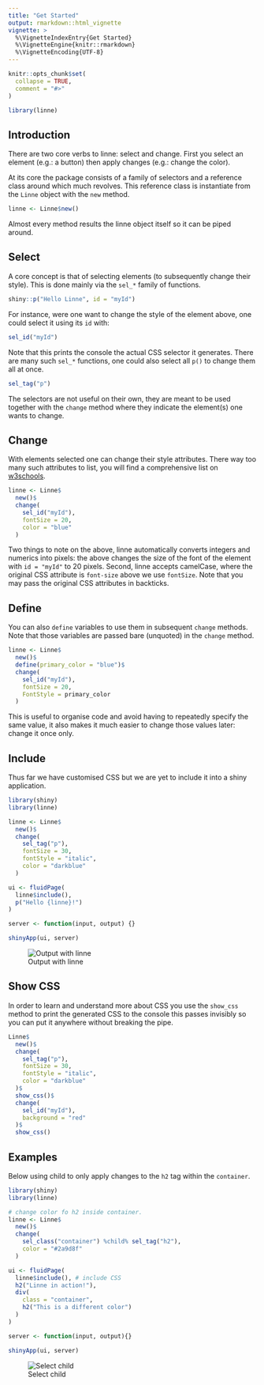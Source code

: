 ```yaml
---
title: "Get Started"
output: rmarkdown::html_vignette
vignette: >
  %\VignetteIndexEntry{Get Started}
  %\VignetteEngine{knitr::rmarkdown}
  %\VignetteEncoding{UTF-8}
---
```


```r
knitr::opts_chunk$set(
  collapse = TRUE,
  comment = "#>"
)

library(linne)
```

## Introduction

There are two core verbs to linne: select and change. First you select an element (e.g.: a button) then apply changes (e.g.: change the color).

At its core the package consists of a family of selectors and a reference class around which much revolves. This reference class is instantiate from the `Linne` object with the `new` method.

```r
linne <- Linne$new()
```

Almost every method results the linne object itself so it can be piped around.

## Select

A core concept is that of selecting elements (to subsequently change their style). This is done mainly via the `sel_*` family of functions.

```r
shiny::p("Hello Linne", id = "myId")
```

For instance, were one want to change the style of the element above, one could select it using its `id` with:

```r
sel_id("myId")
```

Note that this prints the console the actual CSS selector it generates. There are many such `sel_*` functions, one could also select all `p()` to change them all at once.

```r
sel_tag("p")
```

The selectors are not useful on their own, they are meant to be used together with the `change` method where they indicate the element(s) one wants to change.

## Change

With elements selected one can change their style attributes. There way too many such attributes to list, you will find a comprehensive list on [w3schools](https://www.w3schools.com/cssref/).

```r
linne <- Linne$
  new()$
  change(
    sel_id("myId"),
    fontSize = 20,
    color = "blue"
  )
```

Two things to note on the above, linne automatically converts integers and numerics into pixels: the above changes the size of the font of the element with `id = "myId"` to 20 pixels. Second, linne accepts camelCase, where the original CSS attribute is `font-size` above we use `fontSize`. Note that you may pass the original CSS attributes in backticks.

## Define

You can also `define` variables to use them in subsequent `change` methods. Note that those variables are passed bare (unquoted) in the `change` method.

```r
linne <- Linne$
  new()$
  define(primary_color = "blue")$
  change(
    sel_id("myId"),
    fontSize = 20,
    FontStyle = primary_color
  )
```

This is useful to organise code and avoid having to repeatedly specify the same value, it also makes it much easier to change those values later: change it once only.

## Include

Thus far we have customised CSS but we are yet to include it into a shiny application.

```r
library(shiny)
library(linne)

linne <- Linne$
  new()$
  change(
    sel_tag("p"),
    fontSize = 30,
    fontStyle = "italic",
    color = "darkblue"
  )

ui <- fluidPage(
  linne$include(),
  p("Hello {linne}!")
)

server <- function(input, output) {}

shinyApp(ui, server)
```

![Output with linne](get-started-linne.png)

## Show CSS

In order to learn and understand more about CSS you use the `show_css` method to print the generated CSS to the console this passes invisibly so you can put it anywhere without breaking the pipe.

```r
Linne$
  new()$
  change(
    sel_tag("p"),
    fontSize = 30,
    fontStyle = "italic",
    color = "darkblue"
  )$
  show_css()$
  change(
    sel_id("myId"),
    background = "red"
  )$
  show_css()
```

## Examples

Below using child to only apply changes to the `h2` tag within the `container`.

```r
library(shiny)
library(linne)

# change color fo h2 inside container.
linne <- Linne$
  new()$
  change(
    sel_class("container") %child% sel_tag("h2"),
    color = "#2a9d8f"
  )

ui <- fluidPage(
  linne$include(), # include CSS
  h2("Linne in action!"),
  div(
    class = "container",
    h2("This is a different color")
  )
)

server <- function(input, output){}

shinyApp(ui, server)
```

![Select child](child.png)
